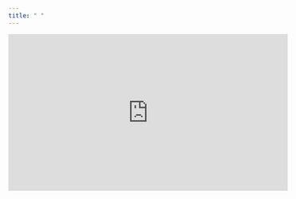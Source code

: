 ```yaml
---
title: " "
---
```



<iframe width="560" height="315" src="https://youtu.be/c2ObWvVlsYQ" frameborder="0" gesture="media" allow="encrypted-media" allowfullscreen></iframe>
